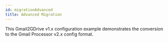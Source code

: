 ```yaml
---
id: migrationAdvanced
title: Advanced Migration
---
```

<!--
  NOTE: Do not edit this auto-generated file!
  Template: src/examples/_templates/docs.tmpl
  Source: src/examples/migrations/migrationAdvanced.ts
-->


This Gmail2GDrive v1.x configuration example demonstrates the conversion to the Gmail Processor v2.x config format.

<RenderExample path="src/examples/migrations/migrationAdvanced.ts" example={migrationAdvancedExample} />

